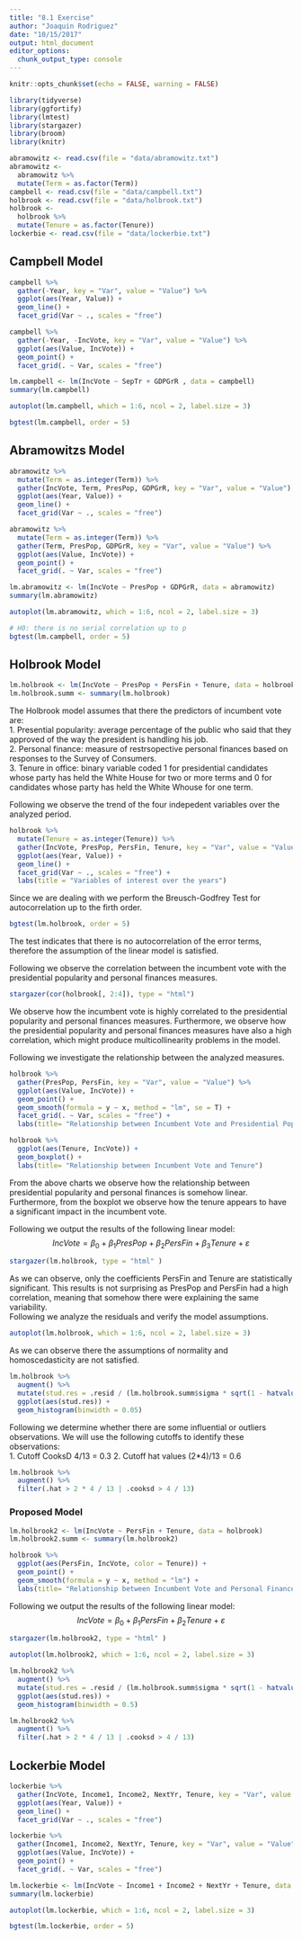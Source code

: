 ```yaml
---
title: "8.1 Exercise"
author: "Joaquin Rodriguez"
date: "10/15/2017"
output: html_document
editor_options: 
  chunk_output_type: console
---
```


```r
knitr::opts_chunk$set(echo = FALSE, warning = FALSE)
```

```r
library(tidyverse)
library(ggfortify)
library(lmtest)
library(stargazer)
library(broom)
library(knitr)

abramowitz <- read.csv(file = "data/abramowitz.txt")
abramowitz <- 
  abramowitz %>%
  mutate(Term = as.factor(Term))
campbell <- read.csv(file = "data/campbell.txt")
holbrook <- read.csv(file = "data/holbrook.txt")
holbrook <- 
  holbrook %>% 
  mutate(Tenure = as.factor(Tenure))
lockerbie <- read.csv(file = "data/lockerbie.txt")
```

## Campbell Model
```r
campbell %>% 
  gather(-Year, key = "Var", value = "Value") %>% 
  ggplot(aes(Year, Value)) +
  geom_line() +
  facet_grid(Var ~ ., scales = "free")
```

```r
campbell %>% 
  gather(-Year, -IncVote, key = "Var", value = "Value") %>% 
  ggplot(aes(Value, IncVote)) +
  geom_point() +
  facet_grid(. ~ Var, scales = "free")
```


```r
lm.campbell <- lm(IncVote ~ SepTr + GDPGrR , data = campbell)
summary(lm.campbell)

autoplot(lm.campbell, which = 1:6, ncol = 2, label.size = 3)
```

```r
bgtest(lm.campbell, order = 5)
```


## Abramowitzs Model

```r
abramowitz %>%
  mutate(Term = as.integer(Term)) %>%
  gather(IncVote, Term, PresPop, GDPGrR, key = "Var", value = "Value") %>%
  ggplot(aes(Year, Value)) +
  geom_line() +
  facet_grid(Var ~ ., scales = "free")
```

```r
abramowitz %>%
  mutate(Term = as.integer(Term)) %>%
  gather(Term, PresPop, GDPGrR, key = "Var", value = "Value") %>% 
  ggplot(aes(Value, IncVote)) +
  geom_point() +
  facet_grid(. ~ Var, scales = "free")
```


```r
lm.abramowitz <- lm(IncVote ~ PresPop + GDPGrR, data = abramowitz)
summary(lm.abramowitz)

autoplot(lm.abramowitz, which = 1:6, ncol = 2, label.size = 3)
```

```r
# H0: there is no serial correlation up to p
bgtest(lm.campbell, order = 5)
```

## Holbrook Model
```r
lm.holbrook <- lm(IncVote ~ PresPop + PersFin + Tenure, data = holbrook)
lm.holbrook.summ <- summary(lm.holbrook)
```

The Holbrook model assumes that there the predictors of incumbent vote are:  
1. Presential popularity: average percentage of the public who said that they approved of the way the president is handling his job.  
2. Personal finance: measure of restrsopective personal finances based on responses to the Survey of Consumers.  
3. Tenure in office: binary variable coded 1 for presidential candidates whose party has held the White House for two or more terms and 0 for candidates whose party has held the White Whouse for one term.  

Following we observe the trend of the four indepedent variables over the analyzed period. 

```r
holbrook %>%
  mutate(Tenure = as.integer(Tenure)) %>% 
  gather(IncVote, PresPop, PersFin, Tenure, key = "Var", value = "Value") %>% 
  ggplot(aes(Year, Value)) +
  geom_line() +
  facet_grid(Var ~ ., scales = "free") +
  labs(title = "Variables of interest over the years")
```

Since we are dealing with we perform the Breusch-Godfrey Test for autocorrelation up to the firth order. 

```r
bgtest(lm.holbrook, order = 5)
```

The test indicates that there is no autocorrelation of the error terms, therefore the assumption of the linear model is satisfied.  

Following we observe the correlation between the incumbent vote with the presidential popularity and personal finances measures.

```r
stargazer(cor(holbrook[, 2:4]), type = "html")
```

We observe how the incumbent vote is highly correlated to the presidential popularity and personal finances measures. Furthermore, we observe how the presidential popularity and personal finances measures have also a high correlation, which might produce multicollinearity problems in the model.  

Following we investigate the relationship between the analyzed measures.  

```r
holbrook %>%
  gather(PresPop, PersFin, key = "Var", value = "Value") %>% 
  ggplot(aes(Value, IncVote)) +
  geom_point() +
  geom_smooth(formula = y ~ x, method = "lm", se = T) +
  facet_grid(. ~ Var, scales = "free") +
  labs(title= "Relationship between Incumbent Vote and Presidential Popularity / Personal Finances")

holbrook %>%
  ggplot(aes(Tenure, IncVote)) +
  geom_boxplot() +
  labs(title= "Relationship between Incumbent Vote and Tenure")
```

From the above charts we observe how the relationship between presidential popularity and personal finances is somehow linear.  
Furthermore, from the boxplot we observe how the tenure appears to have a significant impact in the incumbent vote.


Following we output the results of the following linear model: 
$$IncVote = \beta_{0}+\beta_{1}PresPop+\beta_{2}PersFin+\beta_{3}Tenure+\varepsilon$$
```r
stargazer(lm.holbrook, type = "html" )
```

As we can observe, only the coefficients PersFin and Tenure are statistically significant. This results is not surprising as PresPop and PersFin had a high correlation, meaning that somehow there were explaining the same variability.  
Following we analyze the residuals and verify the model assumptions.

```r
autoplot(lm.holbrook, which = 1:6, ncol = 2, label.size = 3)
```

As we can observe there the assumptions of normality and homoscedasticity are not satisfied.

```r
lm.holbrook %>% 
  augment() %>% 
  mutate(stud.res = .resid / (lm.holbrook.summ$sigma * sqrt(1 - hatvalues(lm.holbrook)))) %>%
  ggplot(aes(stud.res)) +
  geom_histogram(binwidth = 0.05)
```

Following we determine whether there are some influential or outliers observations. We will use the following cutoffs to identify these observations:  
1. Cutoff CooksD 4/13 = 0.3 
2. Cutoff hat values (2*4)/13 = 0.6  

```r
lm.holbrook %>% 
  augment() %>% 
  filter(.hat > 2 * 4 / 13 | .cooksd > 4 / 13)
```

### Proposed Model
```r
lm.holbrook2 <- lm(IncVote ~ PersFin + Tenure, data = holbrook)
lm.holbrook2.summ <- summary(lm.holbrook2)
```

```r
holbrook %>%
  ggplot(aes(PersFin, IncVote, color = Tenure)) +
  geom_point() +
  geom_smooth(formula = y ~ x, method = "lm") +
  labs(title= "Relationship between Incumbent Vote and Personal Finance")
```

Following we output the results of the following linear model: 
$$IncVote = \beta_{0}+\beta_{1}PersFin+\beta_{2}Tenure+\varepsilon$$

```r
stargazer(lm.holbrook2, type = "html" )
```

```r
autoplot(lm.holbrook2, which = 1:6, ncol = 2, label.size = 3)
```

```r
lm.holbrook2 %>% 
  augment() %>% 
  mutate(stud.res = .resid / (lm.holbrook.summ$sigma * sqrt(1 - hatvalues(lm.holbrook)))) %>%
  ggplot(aes(stud.res)) +
  geom_histogram(binwidth = 0.5)
```

```r
lm.holbrook2 %>% 
  augment() %>% 
  filter(.hat > 2 * 4 / 13 | .cooksd > 4 / 13)
```

## Lockerbie Model

```r
lockerbie %>% 
  gather(IncVote, Income1, Income2, NextYr, Tenure, key = "Var", value = "Value") %>% 
  ggplot(aes(Year, Value)) + 
  geom_line() +
  facet_grid(Var ~ ., scales = "free")
```

```r
lockerbie %>% 
  gather(Income1, Income2, NextYr, Tenure, key = "Var", value = "Value") %>% 
  ggplot(aes(Value, IncVote)) + 
  geom_point() +
  facet_grid(. ~ Var, scales = "free")
```


```r
lm.lockerbie <- lm(IncVote ~ Income1 + Income2 + NextYr + Tenure, data = lockerbie)
summary(lm.lockerbie)
```

```r
autoplot(lm.lockerbie, which = 1:6, ncol = 2, label.size = 3)
```


```r
bgtest(lm.lockerbie, order = 5)
```
